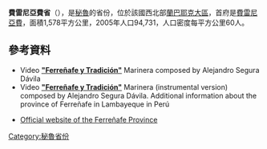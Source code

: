 '''費雷尼亞費省'''（{{lang-es|Provincia de Ferreñafe}}），是[[秘魯|秘魯]]的省份，位於該國西北部[[蘭巴耶克大區|蘭巴耶克大區]]，首府是[[費雷尼亞費|費雷尼亞費]]，面積1,578平方公里，2005年人口94,731，人口密度每平方公里60人。

==參考資料==
* Video [http://www.youtube.com/watch?v=oysG47Kdyvg '''"Ferreñafe y Tradición"'''] {{Wayback|url=http://www.youtube.com/watch?v=oysG47Kdyvg |date=20200426133403 }} Marinera composed by Alejandro Segura Dávila
* Video [http://www.youtube.com/watch?v=oiKA7gCGxaA '''"Ferreñafe y Tradición"'''] {{Wayback|url=http://www.youtube.com/watch?v=oiKA7gCGxaA |date=20200322004354 }} Marinera (instrumental version) composed by Alejandro Segura Dávila. Additional information about the province of Ferreñafe in Lambayeque in Perú
* {{es icon}} [https://web.archive.org/web/20140310050227/http://www.muniferrenafe.gob.pe/ Official website of the Ferreñafe Province]

{{coord|6.636005|S|79.789860|W|type:adm2nd_source:itwiki|display=title}}

{{Peru-geo-stub}}
{{秘魯省份|state=collapsed}}
[[Category:秘魯省份|Category:秘魯省份]]
